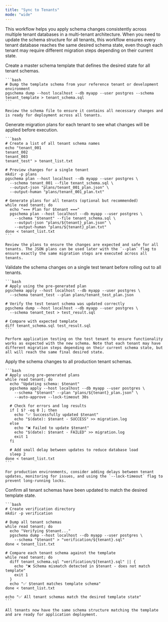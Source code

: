 ```yaml
---
title: "Sync to Tenants"
mode: "wide"
---
```


This workflow helps you apply schema changes consistently across multiple tenant databases in a
multi-tenant architecture. When you need to update the schema structure for all tenants, this
workflow ensures every tenant database reaches the same desired schema state, even though each
tenant may require different migration steps depending on their current state.

<Steps>
  <Step title="Prepare Template Schema">
    Create a master schema template that defines the desired state for all tenant schemas.
    
    ```bash
    # Dump the template schema from your reference tenant or development environment
    pgschema dump --host localhost --db myapp --user postgres --schema tenant_template > tenant_schema.sql
    ```
    
    Review the schema file to ensure it contains all necessary changes and is ready for deployment across all tenants.
  </Step>
  
  <Step title="Preview Changes">
    Generate migration plans for each tenant to see what changes will be applied before execution.
    
    ```bash
    # Create a list of all tenant schema names
    echo "tenant_001
    tenant_002
    tenant_003
    tenant_test" > tenant_list.txt
    
    # Preview changes for a single tenant
    mkdir -p plans
    pgschema plan --host localhost --db myapp --user postgres \
      --schema tenant_001 --file tenant_schema.sql \
      --output-json "plans/tenant_001_plan.json" \
      --output-human "plans/tenant_001_plan.txt"
    
    # Generate plans for all tenants (optional but recommended)
    while read tenant; do
      echo "=== Plan for $tenant ==="
      pgschema plan --host localhost --db myapp --user postgres \
        --schema "$tenant" --file tenant_schema.sql \
        --output-json "plans/${tenant}_plan.json" \
        --output-human "plans/${tenant}_plan.txt"
    done < tenant_list.txt
    ```
    
    Review the plans to ensure the changes are expected and safe for all tenants. The JSON plans can be used later with the `--plan` flag to ensure exactly the same migration steps are executed across all tenants.
  </Step>
  
  <Step title="Apply to Test Tenant">
    Validate the schema changes on a single test tenant before rolling out to all tenants.
    
    ```bash
    # Apply using the pre-generated plan
    pgschema apply --host localhost --db myapp --user postgres \
      --schema tenant_test --plan plans/tenant_test_plan.json
    
    # Verify the test tenant schema was updated correctly
    pgschema dump --host localhost --db myapp --user postgres \
      --schema tenant_test > test_result.sql
    
    # Compare with expected template
    diff tenant_schema.sql test_result.sql
    ```
    
    Perform application testing on the test tenant to ensure functionality works as expected with the new schema. Note that each tenant may have different migration steps depending on their current schema state, but all will reach the same final desired state.
  </Step>
  
  <Step title="Roll Out to All Tenants">
    Apply the schema changes to all production tenant schemas.
    
    ```bash
    # Apply using pre-generated plans
    while read tenant; do
      echo "Updating schema: $tenant"
      pgschema apply --host localhost --db myapp --user postgres \
        --schema "$tenant" --plan "plans/${tenant}_plan.json" \
        --auto-approve --lock-timeout 30s
      
      # Check for errors and log results
      if [ $? -eq 0 ]; then
        echo "✅ Successfully updated $tenant"
        echo "$(date): $tenant - SUCCESS" >> migration.log
      else
        echo "❌ Failed to update $tenant"
        echo "$(date): $tenant - FAILED" >> migration.log
        exit 1
      fi
      
      # Add small delay between updates to reduce database load
      sleep 2
    done < tenant_list.txt
    ```
    
    For production environments, consider adding delays between tenant updates, monitoring for issues, and using the `--lock-timeout` flag to prevent long-running locks.
  </Step>
  
  <Step title="Verify Deployment">
    Confirm all tenant schemas have been updated to match the desired template state.
    
    ```bash
    # Create verification directory
    mkdir -p verification
    
    # Dump all tenant schemas
    while read tenant; do
      echo "Verifying $tenant..."
      pgschema dump --host localhost --db myapp --user postgres \
        --schema "$tenant" > "verification/${tenant}.sql"
    done < tenant_list.txt
    
    # Compare each tenant schema against the template
    while read tenant; do
      diff tenant_schema.sql "verification/${tenant}.sql" || {
        echo "❌ Schema mismatch detected in $tenant - does not match template"
        exit 1
      }
      echo "✅ $tenant matches template schema"
    done < tenant_list.txt
    
    echo "✅ All tenant schemas match the desired template state"
    ```
    
    All tenants now have the same schema structure matching the template and are ready for application deployment.
  </Step>
</Steps>
